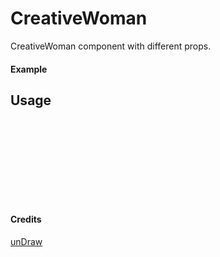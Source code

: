 
<Meta of={CreativeWoman} title="unDraw/CreativeWoman" />

# CreativeWoman

CreativeWoman component with different props.

#### Example

<Canvas of={CreativeWoman.Primary} />

## Usage

```ts
import { CreativeWoman } from "yadl-ui";

const Example = () => {
  return (
      <CreativeWoman />
  );
};

export default Example;
```

#### Credits
[unDraw](https://undraw.co/illustrations)
